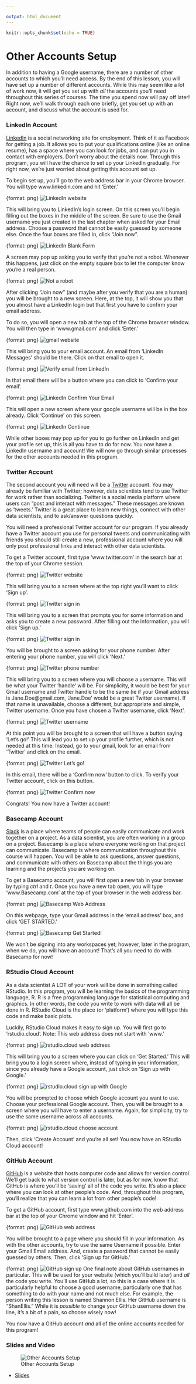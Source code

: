 ```yaml
---

output: html_document
---
```


```r
knitr::opts_chunk$set(echo = TRUE)
```

# Other Accounts Setup

In addition to having a Google username, there are a number of other accounts to which you'll need access. By the end of this lesson, you will have set up a number of different accounts. While this may seem like a lot of work now, it will get you set up with *all* the accounts you'll need throughout this series of courses. The time you spend now will pay off later! Right now, we'll walk through each one briefly, get you set up with an account, and discuss what the account is used for.

### LinkedIn Account

[LinkedIn](http://www.linkedin.com) is a social networking site for employment. Think of it as Facebook for getting a job. It allows you to put your qualifications online (like an online resume), has a space where you can look for jobs, and can put you in contact with employers. Don't worry about the details now. Through this program, you will have the chance to set up your LinkedIn gradually. For right now, we're just worried about getting this account set up.

To begin set up, you'll go to the web address bar in your Chrome browser. You will type www.linkedin.com and hit 'Enter.'

{format: png}
![LinkedIn website](https://docs.google.com/presentation/d/1NbqkwyE9f4__0uTHWiVDoZaVfb_sMqJw4LTNcvsVw3A/export/png?id=1NbqkwyE9f4__0uTHWiVDoZaVfb_sMqJw4LTNcvsVw3A&pageid=g2dda3343d9_0_2)

This will bring you to LinkedIn's login screen. On this screen you'll begin filling out the boxes in the middle of the screen. Be sure to use the Gmail username you just created in the last chapter when asked for your Email address. Choose a password that cannot be easily guessed by someone else. Once the four boxes are filled in, click "Join now".

{format: png}
![LinkedIn Blank Form](https://docs.google.com/presentation/d/1NbqkwyE9f4__0uTHWiVDoZaVfb_sMqJw4LTNcvsVw3A/export/png?id=1NbqkwyE9f4__0uTHWiVDoZaVfb_sMqJw4LTNcvsVw3A&pageid=g2dda3343d9_0_7)

A screen may pop up asking you to verify that you're not a robot. Whenever this happens, just click on the empty square box to let the computer know you're a real person.

{format: png}
![Not a robot](https://docs.google.com/presentation/d/1NbqkwyE9f4__0uTHWiVDoZaVfb_sMqJw4LTNcvsVw3A/export/png?id=1NbqkwyE9f4__0uTHWiVDoZaVfb_sMqJw4LTNcvsVw3A&pageid=g2dda3343d9_0_17)

After clicking "Join now" (and maybe after you verify that you are a human) you will be brought to a new screen. Here, at the top, it will show you that you almost have a LinkedIn login but that first you have to confirm your email address.

To do so, you will open a new tab at the top of the Chrome browser window. You will then type in 'www.gmail.com' and click 'Enter.'

{format: png}
![gmail website](https://docs.google.com/presentation/d/1NbqkwyE9f4__0uTHWiVDoZaVfb_sMqJw4LTNcvsVw3A/export/png?id=1NbqkwyE9f4__0uTHWiVDoZaVfb_sMqJw4LTNcvsVw3A&pageid=g2dda3343d9_0_44)

This will bring you to your email account. An email from 'LinkedIn Messages' should be there. Click on that email to open it.

{format: png}
![Verify email from LinkedIn](https://docs.google.com/presentation/d/1NbqkwyE9f4__0uTHWiVDoZaVfb_sMqJw4LTNcvsVw3A/export/png?id=1NbqkwyE9f4__0uTHWiVDoZaVfb_sMqJw4LTNcvsVw3A&pageid=g2dda3343d9_0_143)

In that email there will be a button where you can click to 'Confirm your email'.

{format: png}
![LinkedIn Confirm Your Email](https://docs.google.com/presentation/d/1NbqkwyE9f4__0uTHWiVDoZaVfb_sMqJw4LTNcvsVw3A/export/png?id=1NbqkwyE9f4__0uTHWiVDoZaVfb_sMqJw4LTNcvsVw3A&pageid=g2dda3343d9_0_150)

This will open a new screen where your google username will be in the box already. Click 'Continue' on this screen.

{format: png}
![LinkedIn Continue](https://docs.google.com/presentation/d/1NbqkwyE9f4__0uTHWiVDoZaVfb_sMqJw4LTNcvsVw3A/export/png?id=1NbqkwyE9f4__0uTHWiVDoZaVfb_sMqJw4LTNcvsVw3A&pageid=g2dda3343d9_0_159)

While other boxes may pop up for you to go further on LinkedIn and get your profile set up, this is all you have to do for now. You now have a LinkedIn username and account! We will now go through similar processes for the other accounts needed in this program.

### Twitter Account

The second account you will need will be a [Twitter](http://www.twitter.com) account. You may already be familiar with Twitter; however, data scientists tend to use Twitter for work rather than socializing. Twitter is a social media platform where users can "post and interact with messages." These messages are known as 'tweets.' Twitter is a great place to learn new things, connect with other data scientists, and to ask/answer questions quickly.

You will need a professional Twitter account for our program. If you already have a Twitter account you use for personal tweets and communicating with friends you should still create a new, professional account where you will only post professional links and interact with other data scientists.

To get a Twitter account, first type 'www.twitter.com' in the search bar at the top of your Chrome session.

{format: png}
![Twitter website](https://docs.google.com/presentation/d/1NbqkwyE9f4__0uTHWiVDoZaVfb_sMqJw4LTNcvsVw3A/export/png?id=1NbqkwyE9f4__0uTHWiVDoZaVfb_sMqJw4LTNcvsVw3A&pageid=g2dda3343d9_0_194)

This will bring you to a screen where at the top right you'll want to click 'Sign up'.

{format: png}
![Twitter sign in](https://docs.google.com/presentation/d/1NbqkwyE9f4__0uTHWiVDoZaVfb_sMqJw4LTNcvsVw3A/export/png?id=1NbqkwyE9f4__0uTHWiVDoZaVfb_sMqJw4LTNcvsVw3A&pageid=g2dda3343d9_0_172)

This will bring you to a screen that prompts you for some information and asks you to create a new password. After filling out the information, you will click 'Sign up.'

{format: png}
![Twitter sign in](https://docs.google.com/presentation/d/1NbqkwyE9f4__0uTHWiVDoZaVfb_sMqJw4LTNcvsVw3A/export/png?id=1NbqkwyE9f4__0uTHWiVDoZaVfb_sMqJw4LTNcvsVw3A&pageid=g2dda3343d9_0_201)

You will be brought to a screen asking for your phone number. After entering your phone number, you will click 'Next.'

{format: png}
![Twitter phone number](https://docs.google.com/presentation/d/1NbqkwyE9f4__0uTHWiVDoZaVfb_sMqJw4LTNcvsVw3A/export/png?id=1NbqkwyE9f4__0uTHWiVDoZaVfb_sMqJw4LTNcvsVw3A&pageid=g2dda3343d9_0_208)

This will bring you to a screen where you will choose a username. This will be what your Twitter 'handle' will be. For simplicity, it would be best for your Gmail username and Twitter handle to be the same (ie if your Gmail address is Jane.Doe@gmail.com, 'Jane.Doe' would be a great Twitter username). If that name is unavailable, choose a different, but appropriate and simple, Twitter username. Once you have chosen a Twitter username, click 'Next'.

{format: png}
![Twitter username](https://docs.google.com/presentation/d/1NbqkwyE9f4__0uTHWiVDoZaVfb_sMqJw4LTNcvsVw3A/export/png?id=1NbqkwyE9f4__0uTHWiVDoZaVfb_sMqJw4LTNcvsVw3A&pageid=g2dda3343d9_0_212)

At this point you will be brought to a screen that will have a button saying 'Let's go!' This will lead you to set up your profile further, which is not needed at this time. Instead, go to your gmail, look for an email from 'Twitter' and click on the email.

{format: png}
![Twitter Let's go!](https://docs.google.com/presentation/d/1NbqkwyE9f4__0uTHWiVDoZaVfb_sMqJw4LTNcvsVw3A/export/png?id=1NbqkwyE9f4__0uTHWiVDoZaVfb_sMqJw4LTNcvsVw3A&pageid=g2dda3343d9_0_246)

In this email, there will be a 'Confirm now' button to click. To verify your Twitter account, click on this button.

{format: png}
![Twitter Confirm now](https://docs.google.com/presentation/d/1NbqkwyE9f4__0uTHWiVDoZaVfb_sMqJw4LTNcvsVw3A/export/png?id=1NbqkwyE9f4__0uTHWiVDoZaVfb_sMqJw4LTNcvsVw3A&pageid=g2dda3343d9_0_263)


Congrats! You now have a Twitter account!

### Basecamp Account

[Slack](http://www.Basecamp.com) is a place where teams of people can easily communicate and work together on a project. As a data scientist, you are often working in a group on a project. Basecamp is a place where everyone working on that project can communicate. Basecamp is where communication throughout this course will happen. You will be able to ask questions, answer questions, and communicate with others on Basecamp about the things you are learning and the projects you are working on.

To get a Basecamp account, you will first open a new tab in your browser by typing _ctrl_ and _t_. Once you have a new tab open, you will type 'www.Basecamp.com' at the top of your browser in the web address bar.

{format: png}
![Basecamp Web Address](https://docs.google.com/presentation/d/1NbqkwyE9f4__0uTHWiVDoZaVfb_sMqJw4LTNcvsVw3A/export/png?id=1NbqkwyE9f4__0uTHWiVDoZaVfb_sMqJw4LTNcvsVw3A&pageid=g2dda3343d9_0_386)

On this webpage, type your Gmail address in the 'email address' box, and click 'GET STARTED.'

{format: png}
![Basecamp Get Started!](https://docs.google.com/presentation/d/1NbqkwyE9f4__0uTHWiVDoZaVfb_sMqJw4LTNcvsVw3A/export/png?id=1NbqkwyE9f4__0uTHWiVDoZaVfb_sMqJw4LTNcvsVw3A&pageid=g2dda3343d9_0_391)

We won't be signing into any workspaces yet; however, later in the program, when we do, you will have an account! That's all you need to do with Basecamp for now!

### RStudio Cloud Account

As a data scientist A LOT of your work will be done in something called RStudio. In this program, you will be learning the basics of the programming language, R. R is a free programming language for statistical computing and graphics. In other words, the code you write to work with data will all be done in R. RStudio Cloud is the place (or 'platform') where you will type this code and make basic plots.

Luckily, RStudio Cloud makes it easy to sign up. You will first go to 'rstudio.cloud'. Note: This web address does not start with 'www.'

{format: png}
![rstudio.cloud web address](https://docs.google.com/presentation/d/1NbqkwyE9f4__0uTHWiVDoZaVfb_sMqJw4LTNcvsVw3A/export/png?id=1NbqkwyE9f4__0uTHWiVDoZaVfb_sMqJw4LTNcvsVw3A&pageid=g2dda3343d9_0_309)

This will bring you to a screen where you can click on 'Get Started.' This will bring you to a login screen where, instead of typing in your information, since you already have a Google account, just click on 'Sign up with Google.'

{format: png}
![rstudio.cloud sign up with Google](https://docs.google.com/presentation/d/1NbqkwyE9f4__0uTHWiVDoZaVfb_sMqJw4LTNcvsVw3A/export/png?id=1NbqkwyE9f4__0uTHWiVDoZaVfb_sMqJw4LTNcvsVw3A&pageid=g2dda3343d9_0_279)

You will be prompted to choose which Google account you want to use. Choose your professional Google account. Then, you will be brought to a screen where you will have to enter a username. Again, for simplicity, try to use the same username across all accounts.

{format: png}
![rstudio.cloud choose account](https://docs.google.com/presentation/d/1NbqkwyE9f4__0uTHWiVDoZaVfb_sMqJw4LTNcvsVw3A/export/png?id=1NbqkwyE9f4__0uTHWiVDoZaVfb_sMqJw4LTNcvsVw3A&pageid=g2dda3343d9_0_286)

Then, click 'Create Account' and you're all set! You now have an RStudio Cloud account!


### GitHub Account

[GitHub](http://www.github.com) is a website that hosts computer code and allows for version control. We'll get back to what version control is later, but as for now, know that GitHub is where you'll be 'saving' all of the code you write. It's also a place where you can look at other people's code. And, throughout this program, you'll realize that you can learn a lot from other people's code!

To get a GitHub account, first type www.github.com into the web address bar at the top of your Chrome window and hit 'Enter'.

{format: png}
![GitHub web address](https://docs.google.com/presentation/d/1NbqkwyE9f4__0uTHWiVDoZaVfb_sMqJw4LTNcvsVw3A/export/png?id=1NbqkwyE9f4__0uTHWiVDoZaVfb_sMqJw4LTNcvsVw3A&pageid=g2dda3343d9_0_418)

You will be brought to a page where you should fill in your information. As with the other accounts, try to use the same Username if possible. Enter your Gmail Email address. And, create a password that cannot be easily guessed by others. Then, click 'Sign up for GitHub.'

{format: png}
![GitHub sign up](https://docs.google.com/presentation/d/1NbqkwyE9f4__0uTHWiVDoZaVfb_sMqJw4LTNcvsVw3A/export/png?id=1NbqkwyE9f4__0uTHWiVDoZaVfb_sMqJw4LTNcvsVw3A&pageid=g2dda3343d9_0_423)
One final note about GitHub usernames in particular. This will be used for your website (which you'll build later) and *all* the code you write. You'll use GitHub a lot, so this is a case where it is particularly helpful to choose a good username, particularly one that has something to do with your name and not much else. For example, the person writing this lesson is named Shannon Ellis. Her GitHub username is "ShanEllis." While it is *possible* to change your GitHub username down the line, it's a bit of a pain, so choose wisely now!

You now have a GitHub account *and* all of the online accounts needed for this program!

### Slides and Video

![Other Accounts Setup](https://youtu.be/wdtAxwtY0QQ)

* [Slides](https://docs.google.com/presentation/d/1NbqkwyE9f4__0uTHWiVDoZaVfb_sMqJw4LTNcvsVw3A/edit?usp=sharing)
